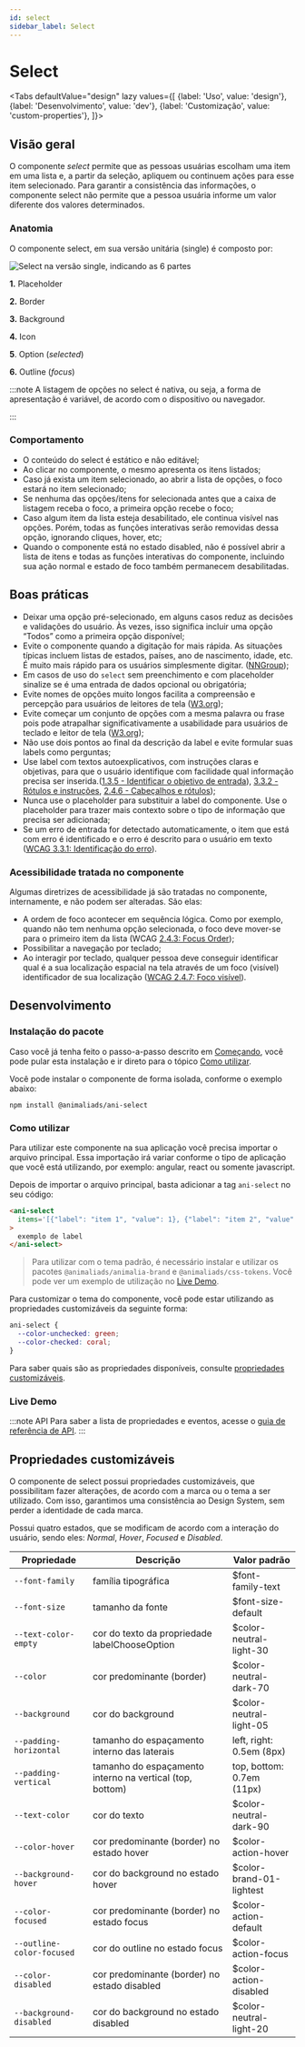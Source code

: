 ```yaml
---
id: select
sidebar_label: Select
---
```





# Select

<Tabs
  defaultValue="design"
  lazy
  values={[
    {label: 'Uso', value: 'design'},
    {label: 'Desenvolvimento', value: 'dev'},
    {label: 'Customização', value: 'custom-properties'},
  ]}>

 <TabItem value="design">

## Visão geral

O componente *select* permite que as pessoas usuárias escolham uma item em uma lista e, a partir da seleção, apliquem ou continuem ações para esse item selecionado.
Para garantir a consistência das informações, o componente select não permite que a pessoa usuária informe um valor diferente dos valores determinados.


### Anatomia

O componente select, em sua versão unitária (single) é composto por:

<img
  src={select_single_anatomy}
  alt="Select na versão single, indicando as 6 partes"
/>

**1.** Placeholder

**2.** Border

**3.** Background

**4.** Icon

**5**. Option (*selected*)

**6.** Outline (*focus*)


:::note
A listagem de opções no select é nativa, ou seja, a forma de apresentação é variável, de acordo com o dispositivo ou navegador.

:::

### Comportamento
- O conteúdo do select é estático e não editável;
- Ao clicar no componente, o mesmo apresenta os itens listados;
- Caso já exista um item selecionado, ao abrir a lista de opções, o foco estará no item selecionado;
- Se nenhuma das opções/itens for selecionada antes que a caixa de listagem receba o foco, a primeira opção recebe o foco;
- Caso algum item da lista esteja desabilitado, ele continua visível nas opções. Porém, todas as funções interativas serão removidas dessa opção, ignorando cliques, hover, etc;
- Quando o componente está no estado disabled, não é possível abrir a lista de itens e todas as funções interativas do componente, incluindo sua ação normal e estado de foco também permanecem desabilitadas.


## Boas práticas
- Deixar uma opção pré-selecionado, em alguns casos reduz as decisões e validações do usuário. Às vezes, isso significa incluir uma opção “Todos” como a primeira opção disponível;
- Evite o componente quando a digitação for mais rápida. As situações típicas incluem listas de estados, países, ano de nascimento, idade, etc. É muito mais rápido para os usuários simplesmente digitar. ([NNGroup](https://www.nngroup.com/articles/drop-down-menus/));
- Em casos de uso do `select` sem preenchimento e com placeholder sinalize se é uma entrada de dados opcional ou obrigatória;
- Evite nomes de opções muito longos facilita a compreensão e percepção para usuários de leitores de tela ([W3.org](https://www.w3.org/TR/wai-aria-practices-1.1/examples/listbox/listbox-scrollable.html));
- Evite começar um conjunto de opções com a mesma palavra ou frase pois pode atrapalhar significativamente a usabilidade para usuários de teclado e leitor de tela ([W3.org](https://www.w3.org/TR/wai-aria-practices-1.1/examples/listbox/listbox-scrollable.html));
- Não use dois pontos ao final da descrição da label e evite formular suas labels como perguntas;
- Use label com textos autoexplicativos, com instruções claras e objetivas, para que o usuário identifique com facilidade qual informação precisa ser inserida.([1.3.5 - Identificar o objetivo de entrada](https://www.w3.org/WAI/WCAG21/Understanding/identify)), [3.3.2 - Rótulos e instruções](https://www.w3.org/WAI/WCAG21/Understanding/labels-or-instructions), [2.4.6 - Cabeçalhos e rótulos](https://www.w3.org/WAI/WCAG21/Understanding/headings-and-labels));
- Nunca use o placeholder para substituir a label do componente. Use o placeholder para trazer mais contexto sobre o tipo de informação que precisa ser adicionada;
- Se um erro de entrada for detectado automaticamente, o item que está com erro é identificado e o erro é descrito para o usuário em texto ([WCAG 3.3.1: Identificação do erro](https://www.w3.org/TR/2008/REC-WCAG20-20081211/#minimize-error-identified)).

### Acessibilidade tratada no componente

Algumas diretrizes de acessibilidade já são tratadas no componente, internamente, e não podem ser alteradas. São elas:

- A ordem de foco acontecer em sequência lógica. Como por exemplo, quando não tem nenhuma opção selecionada, o foco deve mover-se para o primeiro item da lista (WCAG [2.4.3: Focus Order](https://www.w3.org/WAI/WCAG21/Understanding/focus-order));
- Possibilitar a navegação por teclado;
- Ao interagir por teclado, qualquer pessoa deve conseguir identificar qual é a sua localização espacial na tela através de um foco (visível) identificador de sua localização ([WCAG 2.4.7: Foco visível](https://www.w3.org/WAI/WCAG21/Understanding/focus-visible)).

</TabItem>

<TabItem value="dev">

## Desenvolvimento

### Instalação do pacote

Caso você já tenha feito o passo-a-passo descrito em [Começando](/docs/about/getting-started), você pode pular esta instalação e ir direto para o tópico [Como utilizar](#como-utilizar).

Você pode instalar o componente de forma isolada, conforme o exemplo abaixo:

```
npm install @animaliads/ani-select
```

### Como utilizar

Para utilizar este componente na sua aplicação você precisa importar o arquivo principal. Essa importação irá variar conforme o tipo de aplicação que você está utilizando, por exemplo: angular, react ou somente javascript.

Depois de importar o arquivo principal, basta adicionar a tag `ani-select` no seu código:

```html
<ani-select
  items='[{"label": "item 1", "value": 1}, {"label": "item 2", "value": 2}]'
>
  exemplo de label
</ani-select>
```

> Para utilizar com o tema padrão, é necessário instalar e utilizar os pacotes `@animaliads/animalia-brand`
> e `@animaliads/css-tokens`. Você pode ver um exemplo de utilização no [Live Demo](#live-demo).

Para customizar o tema do componente, você pode estar utilizando as propriedades customizáveis
da seguinte forma:

```css
ani-select {
  --color-unchecked: green;
  --color-checked: coral;
}
```

Para saber quais são as propriedades disponíveis, consulte [propriedades customizáveis](#propriedades-customizáveis).

### Live Demo

<LiveDemoComponent
  react="https://stackblitz.com/edit/react-ani-select?embed=1&file=src/App.js"
/>

:::note API
Para saber a lista de propriedades e eventos, acesse o [guia de referência de API](http://animaliads.io/?path=/docs/api-select--sample).
:::


</TabItem>

  <TabItem value="custom-properties">


## Propriedades customizáveis

O componente de select possui propriedades customizáveis, que possibilitam fazer alterações, de acordo com a marca ou o tema a ser utilizado. 
Com isso, garantimos uma consistência ao Design System, sem perder a identidade de cada marca.

Possui quatro estados, que se modificam de acordo com a interação do usuário, sendo eles: _Normal_, _Hover_, _Focused_ e _Disabled_.

| Propriedade                  | Descrição                                                                        | Valor padrão             |
| ---------------------------- | -------------------------------------------------------------------------------- | ------------------------ |
| `--font-family`              | família tipográfica	                                                          | $font-family-text        |
| `--font-size`                | tamanho da fonte	                                                              | $font-size-default       |
| `--text-color-empty`         | cor do texto da propriedade labelChooseOption                                    | $color-neutral-light-30  |
| `--color`                    | cor predominante (border)	                                                      | $color-neutral-dark-70   |
| `--background`               | cor do background	                                                              | $color-neutral-light-05  |
| `--padding-horizontal`       | tamanho do espaçamento interno das laterais	                                  | left, right: 0.5em (8px) |
| `--padding-vertical`         | tamanho do espaçamento interno na vertical (top, bottom)	                      | top, bottom: 0.7em (11px)|
| `--text-color	`              | cor do texto	                                                                  | $color-neutral-dark-90   |
| `--color-hover`              | cor predominante (border) no estado hover                                        | $color-action-hover      |
| `--background-hover`         | cor do background no estado hover                                                | $color-brand-01-lightest |
| `--color-focused`            | cor predominante (border) no estado focus                                        | $color-action-default    |  
| `--outline-color-focused`    | cor do outline no estado focus	                                                  | $color-action-focus      |
| `--color-disabled	`          | cor predominante (border) no estado disabled	                                  | $color-action-disabled   |
| `--background-disabled`      | cor do background no estado disabled	                                          | $color-neutral-light-20  |


</TabItem>
</Tabs>